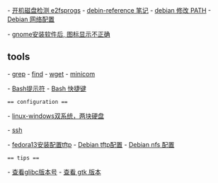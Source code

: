 
- [[开机磁盘检测 e2fsprogs]] 
- [[debin-reference 笔记]]
- [[debian 修改 PATH]]
- [[Debian 网络配置]]
 
- [[gnome安装软件后, 图标显示不正确]]

== tools ==

- [[grep]]
- [[find]]
- [[wget]]
- [[minicom]]

- [[Bash提示符]]
- [[Bash 快捷键]]
 
 == configuration ==
 
- [[linux-windows双系统，两块硬盘]]

- [[ssh]]

- [[fedora13安装配置tftp]]
- [[Debian tftp配置]]
- [[Debian nfs 配置]]
 
 == tips ==
 
- [[查看glibc版本号]]
- [[查看 gtk 版本]]


